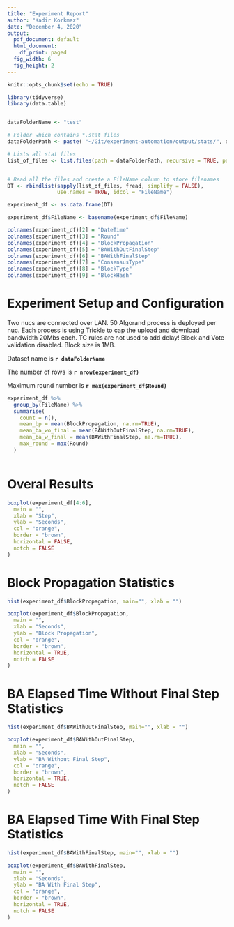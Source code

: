 ```yaml
---
title: "Experiment Report"
author: "Kadir Korkmaz"
date: "December 4, 2020"
output:
  pdf_document: default
  html_document:
    df_print: paged
  fig_width: 6 
  fig_height: 2 
---
```




```r
knitr::opts_chunk$set(echo = TRUE)

library(tidyverse)
library(data.table)


dataFolderName <- "test"

# Folder which contains *.stat files
dataFolderPath <- paste( "~/Git/experiment-automation/output/stats/", dataFolderName, sep="")

# Lists all stat files
list_of_files <- list.files(path = dataFolderPath, recursive = TRUE, pattern = "\\.stat$",  full.names = TRUE)


# Read all the files and create a FileName column to store filenames
DT <- rbindlist(sapply(list_of_files, fread, simplify = FALSE),
                use.names = TRUE, idcol = "FileName")

experiment_df <- as.data.frame(DT)

experiment_df$FileName <- basename(experiment_df$FileName)

colnames(experiment_df)[2] = "DateTime"
colnames(experiment_df)[3] = "Round"
colnames(experiment_df)[4] = "BlockPropagation"
colnames(experiment_df)[5] = "BAWithOutFinalStep"
colnames(experiment_df)[6] = "BAWithFinalStep"
colnames(experiment_df)[7] = "ConsensusType"
colnames(experiment_df)[8] = "BlockType"
colnames(experiment_df)[9] = "BlockHash"

```


# Experiment Setup and Configuration


Two nucs are connected over LAN. 50 Algorand process is deployed per nuc. Each process is using Trickle to cap the upload and download bandwidth 20Mbs each.
TC rules are not used to add delay! Block and Vote validation disabled. Block size is 1MB.

Dataset name is **`r dataFolderName`**

The number of rows is **`r nrow(experiment_df)`**

Maximum round number is **`r max(experiment_df$Round)`**


```r

experiment_df %>% 
  group_by(FileName) %>%
  summarise(
    count = n(),
    mean_bp = mean(BlockPropagation, na.rm=TRUE),
    mean_ba_wo_final = mean(BAWithOutFinalStep, na.rm=TRUE),
    mean_ba_w_final = mean(BAWithFinalStep, na.rm=TRUE),
    max_round = max(Round)
  )



```


\newpage
# Overal Results

```r

boxplot(experiment_df[4:6],
  main = "",
  xlab = "Step",
  ylab = "Seconds",
  col = "orange",
  border = "brown",
  horizontal = FALSE,
  notch = FALSE
)

```




\newpage
# Block Propagation Statistics

```r

hist(experiment_df$BlockPropagation, main="", xlab = "")

```

```r

boxplot(experiment_df$BlockPropagation,
  main = "",
  xlab = "Seconds",
  ylab = "Block Propagation",
  col = "orange",
  border = "brown",
  horizontal = TRUE,
  notch = FALSE
)

```

\newpage
# BA Elapsed Time Without Final Step Statistics


```r

hist(experiment_df$BAWithOutFinalStep, main="", xlab = "")

```

```r

boxplot(experiment_df$BAWithOutFinalStep,
  main = "",
  xlab = "Seconds",
  ylab = "BA Without Final Step",
  col = "orange",
  border = "brown",
  horizontal = TRUE,
  notch = FALSE
)

```



\newpage
# BA Elapsed Time With Final Step Statistics

```r

hist(experiment_df$BAWithFinalStep, main="", xlab = "")

```

```r

boxplot(experiment_df$BAWithFinalStep,
  main = "",
  xlab = "Seconds",
  ylab = "BA With Final Step",
  col = "orange",
  border = "brown",
  horizontal = TRUE,
  notch = FALSE
)

```




